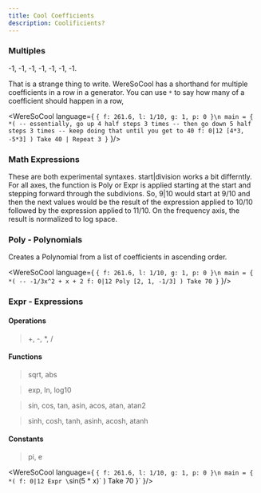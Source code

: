 ```yaml
---
title: Cool Coefficients
description: Coolificients? 
---
```


### Multiples

-1, -1, -1, -1, -1, -1, -1. 

That is a strange thing to write. WereSoCool
has a shorthand for multiple coefficients in a row in 
a generator. You can use `*` to say how many of a coefficient
should happen in a row,

<WereSoCool language={
`{ f: 261.6, l: 1/10, g: 1, p: 0 }\n
main = {
  *(
    -- essentially, go up 4 half steps 3 times
    -- then go down 5 half steps 3 times
    -- keep doing that until you get to 40
    f: 0|12 [4*3, -5*3]
  ) Take 40
  | Repeat 3
}`
}/>

### Math Expressions
These are both experimental syntaxes. start|division works a bit differntly. 
For all axes, the function is Poly
or Expr is applied starting at the start and stepping forward
through the subdivions. So, 9|10 would start at 9/10 and then
the next values would be the result of the expression applied
to 10/10 followed by the expression applied to 11/10. On the frequency
axis, the result is normalized to log space. 

### Poly - Polynomials
Creates a Polynomial from a list of coefficients in ascending order.

<WereSoCool language={
`{ f: 261.6, l: 1/10, g: 1, p: 0 }\n
main = {
  *(
    -- -1/3x^2 + x + 2
    f: 0|12 Poly [2, 1, -1/3]
  ) Take 70
}`
}/>

### Expr - Expressions

#### Operations
> +, -, *, /

#### Functions
> sqrt, abs

> exp, ln, log10

> sin, cos, tan, asin, acos, atan, atan2

> sinh, cosh, tanh, asinh, acosh, atanh

#### Constants
> pi, e

<WereSoCool language={
`{ f: 261.6, l: 1/10, g: 1, p: 0 }\n
main = {
  *(
    f: 0|12 Expr \`sin(5 * x)\`
  ) Take 70
}`
}/>

